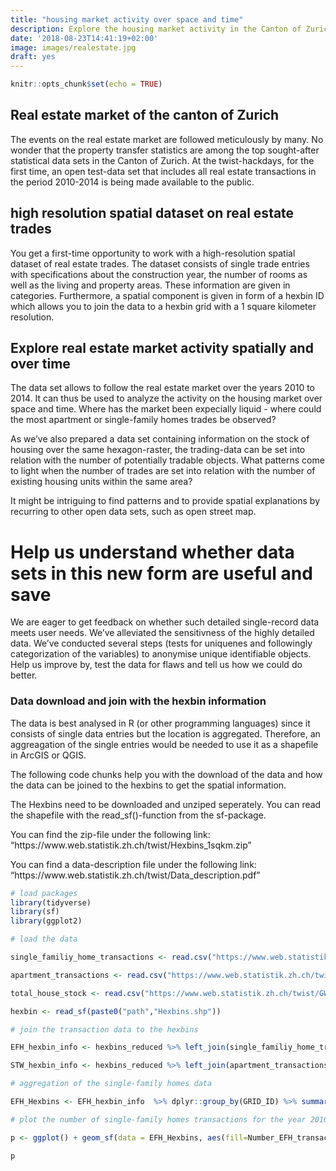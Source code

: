 ---
title: "housing market activity over space and time"
description: Explore the housing market activity in the Canton of Zurich over space and time
date: '2018-08-23T14:41:19+02:00'
image: images/realestate.jpg
draft: yes
---

```{r setup, include=FALSE}
knitr::opts_chunk$set(echo = TRUE)

```

## Real estate market of the canton of Zurich

The events on the real estate market are followed meticulously by many. No wonder that the property transfer statistics are among the top sought-after statistical data sets in the Canton of Zurich. At the twist-hackdays, for the first time, an open test-data set that includes all real estate transactions in the period 2010-2014 is being made available to the public.

## high resolution spatial dataset on real estate trades

You get a first-time opportunity to work with a high-resolution spatial dataset of real estate trades. The dataset consists of single trade entries with specifications about the construction year, the number of rooms as well as the living and property areas. These information are given in categories. Furthermore, a spatial component is given in form of a hexbin ID which allows you to join the data to a hexbin grid with a 1 square kilometer resolution. 

## Explore real estate market activity spatially and over time

The data set allows to follow the real estate market over the years 2010 to 2014. It can thus be used to analyze the activity on the housing market over space and time. Where has the market been expecially liquid - where could the most apartment or single-family homes trades be observed? 

As we've also prepared a data set containing information on the stock of housing over the same hexagon-raster, the trading-data can be set into relation with the number of potentially tradable objects. What patterns come to light when the number of trades are set into relation with the number of existing housing units within the same area?

It might be intriguing to find patterns and to provide spatial explanations by recurring to other open data sets, such as open street map.

# Help us understand whether data sets in this new form are useful and save

We are eager to get feedback on whether such detailed single-record data meets user needs. We've alleviated the sensitivness of the highly detailed data. We've conducted several steps (tests for uniquenes and followingly categorization of the variables) to anonymise unique identifiable objects. Help us improve by, test the data for flaws and tell us how we could do better.

### Data download and join with the hexbin information

The data is best analysed in R (or other programming languages) since it consists of single data entries but the location is aggregated. Therefore, an aggreagation of the single entries would be needed to use it as a shapefile in ArcGIS or QGIS.

The following code chunks help you with the download of the data and how the data can be joined to the hexbins to get the spatial information. 

The Hexbins need to be downloaded and unziped seperately. You can read the shapefile with the read_sf()-function from the sf-package.

You can find the zip-file under the following link:
"https://www.web.statistik.zh.ch/twist/Hexbins_1sqkm.zip"

You can find a data-description file under the following link:
"https://www.web.statistik.zh.ch/twist/Data_description.pdf"



```{r setup_handänderungen, eval=FALSE, echo=TRUE, message=FALSE, warning=FALSE}
# load packages
library(tidyverse)
library(sf)
library(ggplot2)

```


```{r load_data, eval=FALSE, echo=TRUE, message=FALSE}

# load the data

single_familiy_home_transactions <- read.csv("https://www.web.statistik.zh.ch/twist/total_dataset_efh_en.csv")

apartment_transactions <- read.csv("https://www.web.statistik.zh.ch/twist/total_dataset_STW_en.csv")

total_house_stock <- read.csv("https://www.web.statistik.zh.ch/twist/GWR_Datensatz/total_dataset_GWR.csv")

hexbin <- read_sf(paste0("path","Hexbins.shp"))


```




```{r join to hexbins, eval=FALSE, echo=TRUE, message=FALSE}

# join the transaction data to the hexbins

EFH_hexbin_info <- hexbins_reduced %>% left_join(single_familiy_home_transactions %>% dplyr::filter(year==2010) , by = "GRID_ID") %>% st_as_sf(crs=2056)

STW_hexbin_info <- hexbins_reduced %>% left_join(apartment_transactions %>% dplyr::filter(year==2010), by = "GRID_ID") %>% st_as_sf(crs=2056)

```


```{r plot the HAE, eval=FALSE, echo=TRUE}

# aggregation of the single-family homes data

EFH_Hexbins <- EFH_hexbin_info  %>% dplyr::group_by(GRID_ID) %>% summarize(Number_EFH_transactions = sum(!is.na(recordid)))

# plot the number of single-family homes transactions for the year 2010 data

p <- ggplot() + geom_sf(data = EFH_Hexbins, aes(fill=Number_EFH_transactions) ) + ggtitle("Number of single-family-homes transactions of the year 2010") + coord_sf(datum = NA) 

p

```



